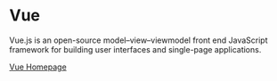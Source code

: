 # Vue

Vue.js is an open-source model–view–viewmodel front end JavaScript framework for building user interfaces and single-page applications.

[Vue Homepage](https://vuejs.org)
